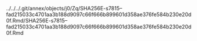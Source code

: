 ../../../.git/annex/objects/j0/Zq/SHA256E-s7815--fad215033c4701aa3b188d9097c66f666b899601d358ae376fe584b230e20d0f.Rmd/SHA256E-s7815--fad215033c4701aa3b188d9097c66f666b899601d358ae376fe584b230e20d0f.Rmd